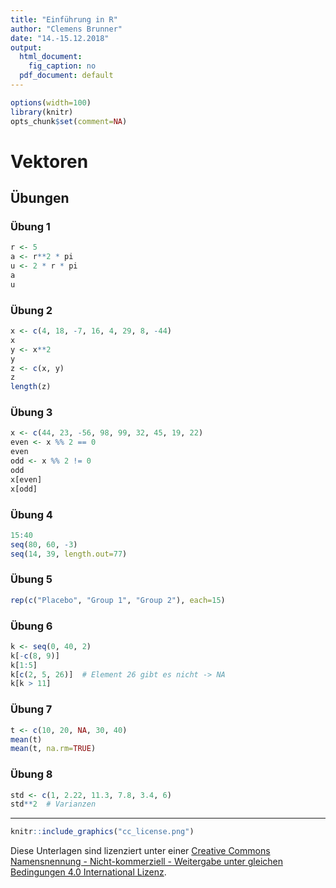 ```yaml
---
title: "Einführung in R"
author: "Clemens Brunner"
date: "14.-15.12.2018"
output:
  html_document:
    fig_caption: no
  pdf_document: default
---
```


```r
options(width=100)
library(knitr)
opts_chunk$set(comment=NA)
```

# Vektoren

## Übungen
### Übung 1
```r
r <- 5
a <- r**2 * pi
u <- 2 * r * pi
a
u
```


### Übung 2
```r
x <- c(4, 18, -7, 16, 4, 29, 8, -44)
x
y <- x**2
y
z <- c(x, y)
z
length(z)
```


### Übung 3
```r
x <- c(44, 23, -56, 98, 99, 32, 45, 19, 22)
even <- x %% 2 == 0
even
odd <- x %% 2 != 0
odd
x[even]
x[odd]
```


### Übung 4
```r
15:40
seq(80, 60, -3)
seq(14, 39, length.out=77)
```


### Übung 5
```r
rep(c("Placebo", "Group 1", "Group 2"), each=15)
```


### Übung 6
```r
k <- seq(0, 40, 2)
k[-c(8, 9)]
k[1:5]
k[c(2, 5, 26)]  # Element 26 gibt es nicht -> NA
k[k > 11]
```


### Übung 7
```r
t <- c(10, 20, NA, 30, 40)
mean(t)
mean(t, na.rm=TRUE)
```


### Übung 8
```r
std <- c(1, 2.22, 11.3, 7.8, 3.4, 6)
std**2  # Varianzen
```

---

```r
knitr::include_graphics("cc_license.png")
```

Diese Unterlagen sind lizenziert unter einer [Creative Commons Namensnennung - Nicht-kommerziell - Weitergabe unter gleichen Bedingungen 4.0 International Lizenz](http://creativecommons.org/licenses/by-nc-sa/4.0/).